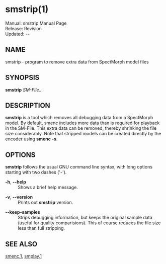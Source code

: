 = smstrip(1) =
Manual: smstrip Manual Page <br />
Release: Revision {{REVISIONID}} <br />
Updated: {{REVISIONYEAR}}-{{padleft:{{REVISIONMONTH}}|2}}-{{REVISIONDAY}} <br />

==NAME==
smstrip - program to remove extra data from SpectMorph model files

==SYNOPSIS==
'''smstrip''' ''SM-File...''

== DESCRIPTION ==

'''smstrip''' is a tool which removes all debugging data from a SpectMorph model.
By default, smenc includes more data than is required for playback in the SM-File.
This extra data can be removed, thereby shrinking the file size considerably.
Note that stripped models can be created directly by the encoder using '''smenc -s'''.

== OPTIONS ==

'''smstrip''' follows the usual GNU command line syntax, with long options starting with two dashes ('-').

; '''-h''', '''--help'''
: Shows a brief help message.

; '''-v''', '''--version'''
: Prints out '''smstrip''' version.

; '''--keep-samples'''
: Strips  debugging information, but keeps the original sample data (useful for quality comparisions). This of course reduces the file size less than full stripping.


== SEE ALSO ==
[[smenc.1]],
[[smplay.1]]
